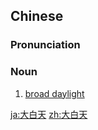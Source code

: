 ==Chinese==
{{zh-forms|type=12}}

===Pronunciation===
{{zh-pron
|m=dàbáitiān
|cat=n
}}

===Noun===
{{zh-noun}}

# [[broad daylight]]

[[ja:大白天]]
[[zh:大白天]]